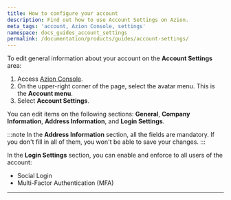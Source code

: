 ```yaml
---
title: How to configure your account
description: Find out how to use Account Settings on Azion.
meta_tags: 'account, Azion Console, settings'
namespace: docs_guides_account_settings
permalink: /documentation/products/guides/account-settings/
---
```


To edit general information about your account on the **Account Settings** area:

1. Access [Azion Console](https://console.azion.com).
2. On the upper-right corner of the page, select the avatar menu. This is the **Account menu**.
3. Select **Account Settings**.

You can edit items on the following sections:  **General**, **Company Information**, **Address Information**, and **Login Settings**.

:::note
In the **Address Information** section, all the fields are mandatory. If you don't fill in all of them, you won't be able to save your changes.
:::

In the **Login Settings** section, you can enable and enforce to all users of the account:

- Social Login
- Multi-Factor Authentication (MFA)

---
